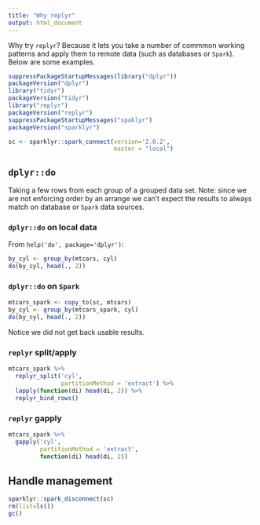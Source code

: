 ```yaml
---
title: "Why replyr"
output: html_document
---
```




Why try `replyr`?  Because it lets you take a number of commmon working patterns and apply them to remote data (such as databases or `Spark`).  Below are some examples.

```r
suppressPackageStartupMessages(library("dplyr"))
packageVersion("dplyr")
library("tidyr")
packageVersion("tidyr")
library("replyr")
packageVersion("replyr")
suppressPackageStartupMessages("spaklyr")
packageVersion("sparklyr")

sc <- sparklyr::spark_connect(version='2.0.2', 
                              master = "local")
```

## `dplyr::do`

Taking a few rows from each group of a grouped data set. 
Note: since we are not enforcing order by an arrange we 
can't expect the results to always match on database
or `Spark` data sources.

### `dplyr::do` on local data

From `help('do', package='dplyr')`:

```r
by_cyl <- group_by(mtcars, cyl)
do(by_cyl, head(., 2))
```

### `dplyr::do` on `Spark`

```r
mtcars_spark <- copy_to(sc, mtcars)
by_cyl <- group_by(mtcars_spark, cyl)
do(by_cyl, head(., 2))
```

Notice we did not get back usable results.

### `replyr` split/apply

```r
mtcars_spark %>%
  replyr_split('cyl', 
               partitionMethod = 'extract') %>%
  lapply(function(di) head(di, 2)) %>%
  replyr_bind_rows()
```

### `replyr` gapply

```r
mtcars_spark %>%
  gapply('cyl',
         partitionMethod = 'extract',
         function(di) head(di, 2))
```

## Handle management



```r
sparklyr::spark_disconnect(sc)
rm(list=ls())
gc()
```
